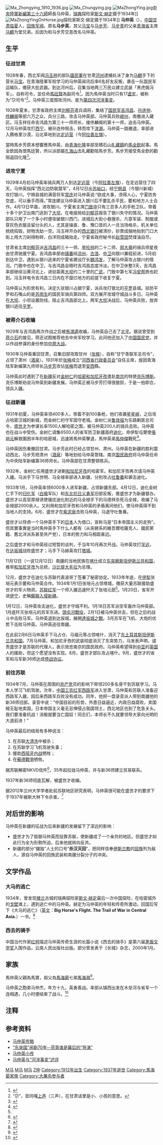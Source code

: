 {{Infobox Military Person
|前綴尊稱=[[國民革命軍|國民革命軍]][[中華民國陸軍|陸軍]][[中將|中將]]
|後綴尊稱= [[將軍|將軍]]
|name= [[中華民國|中華民國]]<br>[[國民革命軍|國民革命軍]][[中華民國陸軍|陸軍]][[中將|中將]]<br>馬仲英
|birth_name=
|other_names = 馬步英
|nickname= 尕司令
|birth_date= 1910年
|birth_place= {{QING|甘肅省}}[[蘭州府|蘭州府]][[臨夏市|河州]]
|death_date= 1937年（27歲）
|death_place=  {{USSR}}[[莫斯科|莫斯科]]
|image= File:Ma Zhongying.jpg
| width = 300px
|caption= 《[[最新支那要人传|最新支那要人传]]》中的馬仲英照片
| term_start = 
| term_end = 
| nationality =  {{QING}}（1894年–1911年）<br> {{ROC-1912}}（1912年–1925年）<br>{{ROC}}（1925年–1937年）
| residence =
| party =  {{KMT}}
| office = [[國民革命軍|國民革命軍]][[中央陸軍新編第三十六師|中央陸軍新編第三十六師]]師長
| predecessor = '''首任'''
| successor = [[馬虎山|馬虎山]]
| sex = 男
|occupation= 職業軍人
| period = 
|branch= 
|serviceyears=1925年 -1937年
|rank= [[File:Taiwan-army-OF-8.svg|17px]][[中將#中華民國|中將]]
|commands=[[中央陸軍新編第三十六師|中央陸軍新編第三十六師]]
|unit=
|battles=
[[第四次河湟事變|第四次河湟事變]]<br>
[[中原大戰|中原大戰]]<br>
[[新疆戰爭|新疆戰爭]]<br>
*[[哈密暴動|哈密暴動]]
**[[阿克蘇戰役|阿克蘇戰役]]
**[[托克遜戰役|托克遜戰役]]
**[[賽克孜塔什戰役|賽克孜塔什戰役]]
**[[喀什戰役_(1933年)|第一次喀什戰役]]
**[[迪化之戰_(1933年)|第一次迪化战役]]
**[[迪化之战_(1933-1934年)|第二次迪化战役]]
**[[喀什戰役_(1934年)|第二次喀什戰役]]
**[[蘇聯入侵新疆|蘇聯入侵新疆]]
***[[頭屯河戰役|頭屯河戰役]]
***[[達坂城之戰|達坂城之戰]]
*[[葉爾羌戰役|葉爾羌戰役]]
*[[英吉沙戰役|英吉沙戰役]]
*[[婼羌暴動|婼羌暴動]]
|awards=
|family=
|laterwork=
| educate =
* [[中央陸軍軍官學校|中央陸軍軍官學校]]步兵科畢業<br>
* [[莫斯科國立大學|莫斯科國立大學]]畢業
| past = 
*甘肅[[馬家軍|馬家軍]]連長，營長<br>
*[[中央陸軍新編第三十六師|中央陸軍新編第三十六師]]師長
}}
[[File:Ma_Zhongying_1910_1936.jpg|thumb]]
[[File:Ma_Chungying.jpg|thumb]]
[[File:MaZhongYing.jpg|thumb]][[中央陸軍新編第三十六師|中央陸軍新編第三十六師]]師長马仲英，[[瑞典|瑞典]]探险家[[斯文·赫定|斯文·赫定]]摄于1934年]]
[[File:MaZhongYingOnHorse.jpg|thumb]]探险家斯文·赫定摄于1934年]]
'''马仲英'''（{{bd|1910年||1937年}}），[[中国|中国]][[甘肃|甘肃]][[临夏|临夏]]人，[[回族|回族]][[军阀|军阀]]。原名'''马步英'''，其父[[马宝|马宝]]与[[马步芳|马步芳]]、[[马步青|马步青]]的父亲[[青海省|青海省]]主席[[马麒|马麒]]为堂兄弟。后因为和马步芳交恶改名马仲英。　

==生平==
===征战甘肃===
1928年春，西北军阀[[冯玉祥|冯玉祥]]的部队[[西北軍|國民軍]]在甘肃[[临夏回族自治州|河州]]逮捕处决了身为[[马麒|马麒]]手下的营长[[马宝|马宝]]。在青海陸軍军校学习的马仲英闻讯后率6名好友反叛，袭击一队国民军运输队，缴获大批武器。到达河州后，召集当地两三万民众建立武装「黑虎吸冯军」，自称司令，並任命[[馬廷賢|馬廷賢]]為副司令<ref>{{Cite web |url=http://www.gs.xinhuanet.com/dfpd/2007-11/21/content_11731055.htm |title=清末民国两马家 |access-date=2012-06-24 |archive-date=2016-03-04 |archive-url=https://web.archive.org/web/20160304124226/http://www.gs.xinhuanet.com/dfpd/2007-11/21/content_11731055.htm |dead-url=no }}</ref>。因为馬仲英当时只有17[[虚岁|虚岁]]，被称为“尕司令”<ref>“尕”，音同嘎[[上声|上声]]（三声），在甘肃话里是小、小孩的意思。</ref>。马仲英三度围攻河州。是为[[第四次河湟事变|第四次河湟事变]]。

1928年夏末，甘肃省政府主席[[刘郁芬|刘郁芬]]遣兵调将，集结了[[国民军|国民军]][[吉鸿昌|吉鸿昌]]、[[孙连仲|孙连仲]]、[[佟麟阁|佟麟阁]]等部六万之众，兵分三路，攻击马仲英部。马仲英兵败[[岷县|岷州]]，南撤进入藏区。冯玉祥任命吉鸿昌为第三十一师师长，接佟麟阁的第十一师，追击马仲英。12月马仲英攻打[[西宁|西宁]]，被孙连仲阻击，转而攻下[[湟源|湟源]]。马仲英一路撤退，率部进入腾格里沙漠，沿北草地到达[[定远营|定远营]]（今[[阿拉善左旗|阿拉善左旗]]）。

當時馬步芳原本想響應馬仲英，由[[青海|青海]][[化隆|化隆]]率部至積石山[[癿藏鎮|癿藏鎮]]約[[馬全欽|馬全欽]]起事。馬全欽因為恨馬廷賢，所以派部屬[[孔海山|孔海山]]去癿藏勸阻馬步芳。馬步芳接受馬全欽的勸阻返回化隆<ref>{{Cite web |url=http://www.gs.xinhuanet.com/dfpd/2007-11/21/content_11731052.htm |title=創辦魁峰馬全欽  |access-date=2016-05-18 |archive-date=2012-05-08 |archive-url=https://web.archive.org/web/20120508194742/http://www.gs.xinhuanet.com/dfpd/2007-11/21/content_11731052.htm |dead-url=no }}</ref>。

===进攻宁夏===
1929年4月初马仲英率骑兵两万人到达[[定远营|定远营]]（今[[阿拉善左旗|阿拉善左旗]]），在定远营住了四天，马仲英指挥“西北边防联盟军”，4月12日出[[苏峪口|苏峪口]]，经[[宁朔县|宁朔县]]（今银川新城）攻打银川。宁朔县城的满营将军[[常连|常连]]对马仲英说:“欲成大事，须得人心，宁夏防务空虚，可以垂手而得。”常连建议马仲英进入银川后不要乱杀平民，要和地方人士合作。4月13日早晨，进攻银川。宁夏省主席[[门致中|门致中]]只有三百多人的手枪卫队，带着十多个护卫出南门逃到了[[大坝镇_(青铜峡市)|大坝]]，在电报局给[[劉郁芬|刘郁芬]]报告了银川失守的情况。马仲英部队只用了一个多小时便攻破银川西门，进城后大街小巷搜杀，凡穿军装、制服或穿灰色衣服且留分头的人，尤其是操直、鲁、豫口音的人一旦当场格杀，机关单位统统捣毁，财物洗劫一空。冯玉祥开办的[[西北银行|西北银行]]被清抄，钞票成捆地抬到门口大街上用大刀剁得粉碎，白洋则成箱抬走。宁夏省政府秘书长[[赵雪田|赵雪田]]焚煤油自尽。

甘肃省主席[[劉郁芬|刘郁芬]]派[[吉鸿昌|吉鸿昌]]的三十一师、[[李抡祥|李抡祥]]的二十二师、[[郑大章|郑大章]]的骑兵师星夜由甘肃驰援宁夏。吉鸿昌率部由[[鎮番縣|镇番]]经[[凉州|凉州]]、[[古浪|古浪]]、[[中卫|中卫]]向银川兼程前进，5月初到达中卫，遇到从银川逃来的宁夏省建设厅长[[魏鸿发|魏鸿发]]，了解马仲英攻占银川的情况。门致中也在中卫，与吉鸿昌会晤时吉鸿昌态度冷淡。在中卫休整3天，吉鸿昌率部继续沿黄河北上，进驻距离[[大坝镇_(青铜峡市)|大坝]]约二十里的[[广武镇|广武]]，门致中第七军[[冯安邦|冯安邦]]旅也赶到。冯玉祥电令吉鸿昌三日内在不糜烂地方的前提下收复宁夏。

马仲英认为形势有利，决定久驻银川占据宁夏，派兵攻打银北的[[平罗|平罗]]县城。驻防平罗和石嘴山的是[[苏雨生|苏雨生]]的国民军骑兵第四师。双方展开攻城守城战斗多日。马仲英在[[大坝镇_(青铜峡市)|大坝]]、小坝设置防线，阻止吉鸿昌部北上。两军[[大坝镇_(青铜峡市)|大坝]]决战后，马仲英兵败，放弃银川逃往[[平罗县|平罗]]。

===被蒋介石收编===
1929年与吉鸿昌两次作战之后被[[馬鴻逵|馬鴻逵]]收编，马仲英自己去了[[北平|北平]]。据说曾受到[[蒋介石|蒋介石]]的接见，蒋还试图推荐他去中央军校学习。此间他还加入了[[中国国民党|中国国民党]]，并以作战参谋的身份参加[[中原大战|中原大战]]。

1930年马仲英重回甘肃，召集旧部攻取甘州（[[张掖|张掖]]），自称“甘宁青联军总司令”，占领了肃州（[[酒泉|酒泉]]）。1931年於[[张掖|张掖]]成立“[[河西省_(中華民國)|河西省行政委员会]]”自任主席，旋因青海陆军新编第九师师长[[马步芳|马步芳]]攻佔[[张掖|张掖]]而退至[[安西|安西]]縣。

马仲英此时遇到了在[[新疆|新疆]]反对[[金树仁|金树仁]]的[[哈密|哈密]][[和加尼牙孜|和加尼牙孜]]遣赴[[南京|南京]]的特使[[尧乐博斯|尧乐博斯]]。尧乐博斯劝说马仲英到新疆发展。马仲英正被马步芳打得很狼狈，于是一拍即合，领兵入疆。

===征战新疆===
1931年初夏，马仲英率领400多人，带着不到100条枪，他们夜袭[[星星峡|星星峡]]，之后攻占哈密汉城的新城，而金树仁的守军固守老城。金树仁派[[鲁效祖|鲁效祖]]为东路剿匪总司令，[[盛世才|盛世才]]为参谋长率1500人解哈密之围，被马仲英200人的骑兵击败。马仲英也在战斗中受伤。金树仁调集6500人的省军防卫新疆首府[[迪化|迪化]]，命伊犁屯墾使[[張培元|張培元]]解救圍困半年的哈密城，迅速將馬仲英擊退，馬仲英弟[[馬仲傑|馬仲傑]]戰死<ref name="伊犁將軍張培元">{{Cite web |url=http://big5.xjass.com/ls/content/2012-08/15/content_241940.htm |title=趙宗福：〈「伊犁將軍」張培元〉, 新疆哲學社會科學網, 2012-08-15 |access-date=2013-01-26 |archive-date=2016-03-13 |archive-url=https://web.archive.org/web/20160313212454/http://big5.xjass.com/ls/content/2012-08/15/content_241940.htm |dead-url=no }}</ref>。

马仲英因伤重撤回甘肃。马步芳此时已经占领甘州、肃州。马仲英在新疆的胜利震动西北，马步芳把肃州（[[酒泉|酒泉]]）等地划给马仲英管辖。南京[[国民政府|国民政府]]将马仲英任命为中央陆军新编第36师师长。马仲英部在甘肃整顿练兵。

1932年，金树仁任用盛世才进剿[[和加尼牙孜|和加尼牙孜]]的哈密军。和加尼牙孜再次请马仲英入疆。马派手下马世明、马全禄率部进入新疆，分别攻占[[吐鲁番|吐鲁番]]和袭击迪化。

1933年1月，马仲英率领6000多人进军新疆，占领新疆东部。4月12日，迪化金树仁手下的[[归化军|归化军]]（[[白俄|白俄]]军队）和[[东北抗日义勇军|东北抗日义勇军]]旧部反叛，推盛世才为新疆督办。盛世才以高官厚禄诱使骚扰迪化附近的马全禄手下的马德祥杀死马全禄，收编了马全禄部2000余人。又利用和加尼牙孜和马仲英的矛盾离间他们，使马仲英得不到当地人的支持。6月，盛世才在[[紫泥泉|紫泥泉]]击败马仲英，马退守吐鲁番。

盛世才以俘虏一个马仲英手下的[[日本|日本]]人为借口，宣称马是“日本帝国主义的走狗”。但其實事實是当时馬仲英手下什么人都有（从突厥系的維吾爾哈薩克人、國民黨籍、舊北洋派系甚至共产党），日本的势力和马相距甚远。

之后盛世才和马仲英经过短暂的谈判，于当年10月再次开战。马仲英攻打[[孚远|孚远]]，在[[达坂城|达坂城]]战败盛世才；马手下马赫英攻打[[塔城|塔城]]。

11月12日（一说12月12日）南疆的当地民族在[[喀什|喀什]]成立[[第一东突厥斯坦共和国|东突厥斯坦伊斯兰共和国]]，推举[[和加尼牙孜|和加尼牙孜]]为总统，[[沙比提大毛拉|沙比提大毛拉]]为总理。

12月，盛世才在迪化与苏联代表波哥丁签署了秘密协定。1933年年底，在[[伊犁|伊犁]]张培元表示要和马仲英合作。1934年1月1日张培元占领塔城，缴获大量苏联援助盛世才的军火物资。[[苏联红军|苏联红军]]一个师入疆迅速歼灭了张培元部<ref name="伊犁將軍張培元"/>。1月20日，省军开进[[伊宁|伊宁]]，史稱[[蘇聯入侵新疆|蘇聯入侵新疆]]。

1月12日，马仲英攻击迪化，盛世才守城不利。1月18日苏军派空军轰炸马仲英部。1月底歼灭张培元的苏军东进。[[頭屯河戰役|頭屯河戰役]]，2月1日被马仲英伏击，但在之后的战斗中击败马军。马仲英退到达坂城，展開[[達坂城之戰|達坂城之戰]]。3月苏军在飞机、大炮的优势下击败马仲英。马仲英逃往南疆。

在此前2月6日马仲英手下马占仓、马福元等占领喀什，消灭了[[东土耳其斯坦伊斯兰共和国|东土耳其斯坦伊斯兰共和国]]。7月马仲英、和加尼牙孜的武装彻底消灭了东突势力，马发表声明，谴责盛世才是苏联的代理人，表示效忠南京的国民政府。马仲英希望得到[[中亚|中亚]]的[[英国|英国]]人的援助，但这个愿望没有实现。8月，盛世才部队攻占喀什。9月，盛世才的省军和马军新36师达成[[停战协议|停战协议]]。

===前往苏联===
1934年7月，马仲英在周围的[[共产党|共产党]]员的影响下带领200多名骨干到苏联学习。马本人学习飞机驾驶。次年，[[中国工农红军|中国工农红军]][[西路军|西路军]]进入甘肃，马仲英和苏联人准备迎西路军入疆，因后来西路军兵败没有成功。同年，他把一盘录音派人带到南疆他的新36师旧部。录音中说：“中国目前的形势，外患日益逼近，内政日益腐败，卖国贼无耻地卖国，日本帝国主义毫无忌惮侵占我国领土，西北地区也到了危急关头。我们要准备抗战！消极就要当亡国奴！同志们，本师长不久就要领导大家向光明的大道前进！”

马仲英最后的结局有多种说法：
#在苏联[[大清洗|大清洗]]中被杀；
#在苏联学习飞机驾驶失事；
#援助[[西班牙内战|西班牙内战]]牺牲；
#在[[蘇德戰爭|蘇德戰爭]]牺牲。

据苏联解密NKVD信件<ref>{{Cite web |url=https://digitalarchive.wilsoncenter.org/document/121856 |title=存档副本 |accessdate=2020-05-26 |archive-date=2018-04-25 |archive-url=https://web.archive.org/web/20180425165552/http://digitalarchive.wilsoncenter.org/document/121856 |dead-url=no }}</ref>，35年起拉拢马仲英，并与新36师建立贸易联系。

1937年新36师彻底瓦解，被盛世才收编。

据2012年兰州大学学者赴前苏联地区研究表明，马仲英很可能在盛世才的要求下于1937年被斯大林下令杀害。<ref>{{cite journal|author1=王希隆 |title=再论马仲英赴苏及其下落|journal=中南民族大学学报 (人文社会科学版)|issn=1672-433X|doi=10.19898/j.cnki.42-1704/c.2012.01.012 |url=|accessdate=|id={{CNKI|ZNZX201201013|CJFD}}. {{NSSD|40705894}}}}</ref>

==对后世的影响==
马仲英在新疆的征战为后来新疆的发展留下了深远的影响：
*盛世才为了抵御马仲英而投靠苏联，使新疆成了一个亲共的地区。但盛世才如此行为全为形勢所迫，后来他就转向反共。
*新疆的部分“疆独”人士的口号“'''杀汉灭回'''”，把同样信奉[[伊斯兰教|伊斯兰教]]的[[回族|回族]]列为敌人，源自马仲英的回族武装和南疆分裂分子的冲突。

==文学作品==
===大马的逃亡===
1934年，曾发现[[楼兰|楼兰]]古城的瑞典探险家[[斯文·赫定|斯文·赫定]]最后一次中国探险，在哈密城外的[[戈壁|戈壁]]滩上，遇到逃亡中的马仲英。赫定为马仲英的年轻和传奇所激动，回国后写下《大马的逃亡》（[[英文|英文]]：'''Big Horse's Flight. The Trail of War in Central Asia.'''）一书。<ref>{{Cite web |url=http://www.pkuer.net/wmkj/renwen1/Islam/9/3/1.htm |title=西去的骑手 |access-date=2006-10-21 |archive-url=https://web.archive.org/web/20160304222458/http://www.pkuer.net/wmkj/renwen1/Islam/9/3/1.htm |archive-date=2016-03-04 |dead-url=yes }}</ref>

===西去的骑手===
中国当代作家[[红柯|红柯]]描述马仲英传奇生涯的长篇小说《西去的骑手》是第六届[[茅盾文学奖|茅盾文学奖]]入围作品，云南人民出版社出版。部分曾发表于《长城》杂志，2000年1月。

==家族==
馬仲英父親為馬寶，祖父為[[馬海晏|馬海晏]]七弟[[馬海淵|馬海淵]]<ref>{{Cite web |url=http://www.gs.xinhuanet.com/dfpd/2011-01/04/content_21782707.htm |title="尕司令"馬仲英  |access-date=2016-05-18 |archive-date=2017-03-05 |archive-url=https://web.archive.org/web/20170305035004/http://www.gs.xinhuanet.com/dfpd/2011-01/04/content_21782707.htm |dead-url=no }}</ref>。

马仲英之胞弟马仲杰，年方十九，英勇善战。率部从镇西出发在木垒河与省军一个连相遇，几小时便结束了战斗。<ref>{{Cite web |url=https://www.docin.com/p-492780586.html |title=存档副本 |accessdate=2020-02-21 |archive-date=2020-02-21 |archive-url=https://web.archive.org/web/20200221185252/https://www.docin.com/p-492780586.html |dead-url=yes}}</ref>{{来源可靠？|reason=无法查证出处|date=2022-05-22}}

==注释==
{{reflist|2}}

==参考资料==
*[http://paco.pp.ru/Home/?action=show&id=124 马仲英传略]{{Wayback|url=http://paco.pp.ru/Home/?action=show&id=124 |date=20070927194346 }}
*[http://news.sohu.com/2004/03/22/00/news219530058.shtml “东突国”闹剧70年--究竟谁是幕后的“导演”]{{Wayback|url=http://news.sohu.com/2004/03/22/00/news219530058.shtml |date=20061018143525 }}
*[http://www.islamzs.org/show.asp?id=771 马仲英小传]{{Wayback|url=http://www.islamzs.org/show.asp?id=771 |date=20061114162244 }}
*[http://www.cass.net.cn/zhuanti/changzheng70/show_News_dynamic.asp?id=483 马仲英与“河湟事变”述评]{{dead link|date=2018年2月 |bot=InternetArchiveBot |fix-attempted=yes }}


[[Category:临夏市人|M马]]
[[Category:回族人|M马]]
[[Category:西北軍將領|M马]]
[[Category:馬姓|Z仲]]
[[Category:1912年出生|Category:1912年出生]]
[[Category:1937年逝世|Category:1937年逝世]]
[[Category:馬海晏家族|Category:馬海晏家族]]
[[Category:大屠杀参与者|Category:大屠杀参与者]]